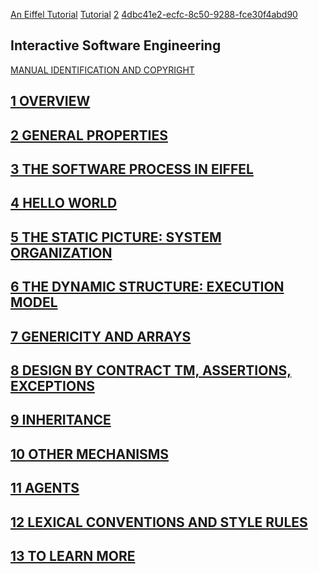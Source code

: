 [[Property:title|An Eiffel Tutorial]]
[[Property:link_title|Tutorial]]
[[Property:weight|2]]
[[Property:uuid|4dbc41e2-ecfc-8c50-9288-fce30f4abd90]]
==Interactive Software Engineering==

[[MANUAL IDENTIFICATION AND COPYRIGHT: Tutorial|MANUAL IDENTIFICATION AND COPYRIGHT]]  

==[[1 Overview|1 OVERVIEW]]==

==[[2 General Properties|2 GENERAL PROPERTIES]]==

==[[3 The Software Process in Eiffel|3 THE SOFTWARE PROCESS IN EIFFEL]]==

==[[4 Hello World|4 HELLO WORLD]]==

==[[5 The Static Picture: System Organization|5 THE STATIC PICTURE: SYSTEM ORGANIZATION]]==

==[[6 The Dynamic Structure: Execution Model|6 THE DYNAMIC STRUCTURE: EXECUTION MODEL]]==

==[[7 Genericity and Arrays|7 GENERICITY AND ARRAYS]]==

==[[8 Design by Contract (tm), Assertions and Exceptions|8 DESIGN BY CONTRACT TM, ASSERTIONS, EXCEPTIONS]]==

==[[9 Inheritance|9 INHERITANCE]]==

==[[10 Other Mechanisms|10 OTHER MECHANISMS]]==

==[[11 Agents|11 AGENTS]]==

==[[12 Lexical Conventions and Style Rules|12 LEXICAL CONVENTIONS AND STYLE RULES]]==

==[[13 To Learn More|13 TO LEARN MORE]]==





